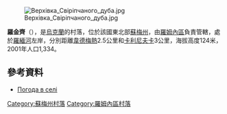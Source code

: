 {{coord|50|51|25|N|33|21|20|E|scale:100000|display=title}}

[[Image:Верхівка_Свіріпчаного_дуба.jpg|right]]

'''羅金齊'''（{{lang-uk|Рогинці}}），是[[烏克蘭|烏克蘭]]的村落，位於該國東北部[[蘇梅州|蘇梅州]]，由[[羅姆內區|羅姆內區]]負責管轄，處於[[羅緬河|羅緬河]]左岸，分別距離[[韋德梅熱|韋德梅熱]]2.5公里和[[卡利尼夫卡_(羅姆內區)|卡利尼夫卡]]3公里，海拔高度124米，2001年人口1,334。

==參考資料==
*[http://weather.in.ua/ua/symskaja/22426 Погода в селі ]

{{DEFAULTSORT:Рогинці}}
[[Category:蘇梅州村落|Category:蘇梅州村落]]
[[Category:羅姆內區村落|Category:羅姆內區村落]]


{{Sumy-geo-stub}}